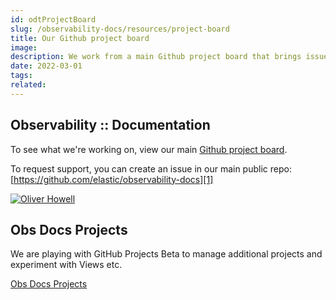 ---
id: odtProjectBoard
slug: /observability-docs/resources/project-board
title: Our Github project board
image:
description: We work from a main Github project board that brings issues from different repos together.
date: 2022-03-01
tags:
related:
---

## Observability :: Documentation

To see what we're working on, view our main [Github project board][0].

To request support, you can create an issue in our main public repo: [https://github.com/elastic/observability-docs][1]

[![Oliver Howell](../images/obs-docs-github-project-board.png)][0]

## Obs Docs Projects

We are playing with GitHub Projects Beta to manage additional projects and experiment with Views etc.

<DocBadge template="experimental" />[Obs Docs Projects][2]

[0]: https://github.com/orgs/elastic/projects/513
[1]: https://github.com/elastic/observability-docs
[2]: https://github.com/orgs/elastic/projects/649/views/4
